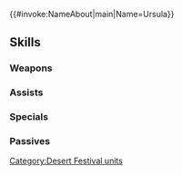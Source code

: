 {{#invoke:NameAbout|main|Name=Ursula}}{{HeroPage Tabs}}
{{Hero Infobox
|Name=Ursula
|Title=Royal-Blue Crow
|WeaponType=Green Tome
|MoveType=Cavalry
|Origin=Fire Emblem: The Blazing Blade
|Gender=Female
|actorEN=Misty Lee
|actorJP=水橋かおり
|artist=鈴木理華
|additionDate=January 10, 2023
|releaseDate=January 10, 2023
|cv1=6
|cv2=2900800
|TagID=カダインウルスラ
|InternalID=900
|Properties=special
|description=Ursula, dressed in the robes of the Khadein school of magic. Also known as the Blue Crow of the Black Fang assassins. Appears in Fire Emblem: The Blazing Blade.
}}
{{Stats Page
|Lv1HP=18|Lv1ATK=12|Lv1SPD=11|Lv1DEF=3|Lv1RES=3
|GRHP=50|GRATK=70|GRSPD=80|GRDEF=35|GRRES=45
}}
==Skills==
===Weapons===
{{Weapons Table
|weapon1=Wind
|weapon1Default=1
|weapon1Unlock=1
|weapon2=Elwind
|weapon2Default=2
|weapon2Unlock=2
|weapon3=Rexcalibur
|weapon3Default=4
|weapon3Unlock=3
|weapon4=Crow's Crystal
|weapon4Default=5
|weapon4Unlock=5
}}
===Assists===
{{Assists Table}}
===Specials===
{{Specials Table
|special1=New Moon
|special1Default=4
|special1Unlock=3
|special2=Moonbow
|special2Unlock=4
}}
===Passives===
{{Passives Table
|passiveB1=Chill Res 1
|passiveB2=Chill Spd/Res 1
|passiveB3=Chill Spd/Res 2
|passiveB4=Chill Spd/Res 3
|passiveB1Unlock=2
|passiveB2Unlock=3
|passiveB3Unlock=4
|passiveB4Unlock=5
|passiveC1=Panic Smoke 1
|passiveC2=Panic Smoke 2
|passiveC3=Panic Smoke 3
|passiveC4=Panic Smoke 4
|passiveC1Unlock=2
|passiveC2Unlock=3
|passiveC3Unlock=4
|passiveC4Unlock=5
}}
{{Heroes Navbox}}
[[Category:Desert Festival units]]